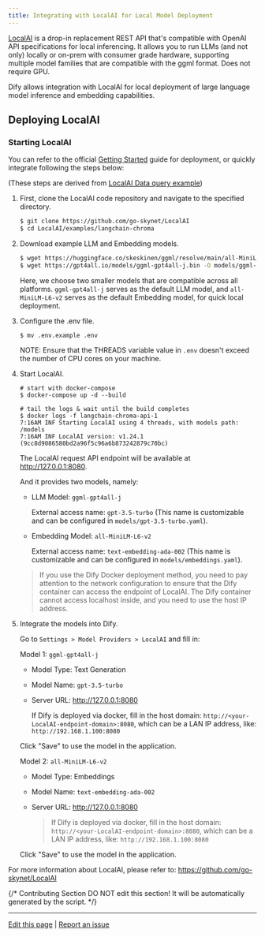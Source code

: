 ```yaml
---
title: Integrating with LocalAI for Local Model Deployment
---
```



[LocalAI](https://github.com/go-skynet/LocalAI) is a drop-in replacement REST API that's compatible with OpenAI API specifications for local inferencing. It allows you to run LLMs (and not only) locally or on-prem with consumer grade hardware, supporting multiple model families that are compatible with the ggml format. Does not require GPU.

Dify allows integration with LocalAI for local deployment of large language model inference and embedding capabilities.

## Deploying LocalAI

### Starting LocalAI

You can refer to the official [Getting Started](https://localai.io/basics/getting_started/) guide for deployment, or quickly integrate following the steps below:

(These steps are derived from [LocalAI Data query example](https://github.com/go-skynet/LocalAI/blob/master/examples/langchain-chroma/README))

1. First, clone the LocalAI code repository and navigate to the specified directory.

    ```bash
    $ git clone https://github.com/go-skynet/LocalAI
    $ cd LocalAI/examples/langchain-chroma
    ```

2. Download example LLM and Embedding models.

    ```bash
    $ wget https://huggingface.co/skeskinen/ggml/resolve/main/all-MiniLM-L6-v2/ggml-model-q4_0.bin -O models/bert
    $ wget https://gpt4all.io/models/ggml-gpt4all-j.bin -O models/ggml-gpt4all-j
    ```

    Here, we choose two smaller models that are compatible across all platforms. `ggml-gpt4all-j` serves as the default LLM model, and `all-MiniLM-L6-v2` serves as the default Embedding model, for quick local deployment.

3. Configure the .env file.

   ```shell
   $ mv .env.example .env
   ```
   
   NOTE: Ensure that the THREADS variable value in `.env` doesn't exceed the number of CPU cores on your machine.

4. Start LocalAI.

    ```shell
    # start with docker-compose
    $ docker-compose up -d --build

    # tail the logs & wait until the build completes
    $ docker logs -f langchain-chroma-api-1
    7:16AM INF Starting LocalAI using 4 threads, with models path: /models
    7:16AM INF LocalAI version: v1.24.1 (9cc8d9086580bd2a96f5c96a6b873242879c70bc)
    ```

	The LocalAI request API endpoint will be available at http://127.0.0.1:8080.

    And it provides two models, namely:

    - LLM Model: `ggml-gpt4all-j`

      External access name: `gpt-3.5-turbo` (This name is customizable and can be configured in `models/gpt-3.5-turbo.yaml`).

    - Embedding Model: `all-MiniLM-L6-v2`

      External access name: `text-embedding-ada-002` (This name is customizable and can be configured in `models/embeddings.yaml`).
    > If you use the Dify Docker deployment method, you need to pay attention to the network configuration to ensure that the Dify container can access the endpoint of LocalAI. The Dify container cannot access localhost inside, and you need to use the host IP address.

5. Integrate the models into Dify.

   Go to `Settings > Model Providers > LocalAI` and fill in:

   Model 1: `ggml-gpt4all-j`

   - Model Type: Text Generation

   - Model Name: `gpt-3.5-turbo`

   - Server URL: http://127.0.0.1:8080

     If Dify is deployed via docker, fill in the host domain: `http://<your-LocalAI-endpoint-domain>:8080`, which can be a LAN IP address, like: `http://192.168.1.100:8080`

   Click "Save" to use the model in the application.

   Model 2: `all-MiniLM-L6-v2`

   - Model Type: Embeddings

   - Model Name: `text-embedding-ada-002`

   - Server URL: http://127.0.0.1:8080

     > If Dify is deployed via docker, fill in the host domain: `http://<your-LocalAI-endpoint-domain>:8080`, which can be a LAN IP address, like: `http://192.168.1.100:8080`

   Click "Save" to use the model in the application.

For more information about LocalAI, please refer to: https://github.com/go-skynet/LocalAI

{/*
Contributing Section
DO NOT edit this section!
It will be automatically generated by the script.
*/}

---

[Edit this page](https://github.com/langgenius/dify-docs/edit/main/en/development/models-integration/localai.mdx) | [Report an issue](https://github.com/langgenius/dify-docs/issues/new?title=Documentation%20Issue%3A%20&body=%23%23%20Issue%20Description%0A%3C%21--%20Please%20briefly%20describe%20the%20issue%20you%20found%20--%3E%0A%0A%23%23%20Page%20Link%0Ahttps%3A%2F%2Fgithub.com%2Flanggenius%2Fdify-docs%2Fblob%2Fmain%2Fen/development/models-integration%2Flocalai.mdx%0A%0A%23%23%20Suggested%20Changes%0A%3C%21--%20If%20you%20have%20specific%20suggestions%20for%20changes%2C%20please%20describe%20them%20here%20--%3E%0A%0A%3C%21--%20Thank%20you%20for%20helping%20improve%20our%20documentation%21%20--%3E)

